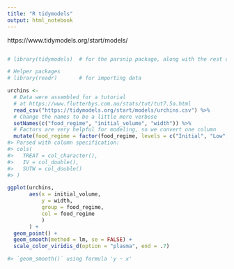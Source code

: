 ```yaml
---
title: "R tidymodels"
output: html_notebook
---
```



https://www.tidymodels.org/start/models/



```r

# library(tidymodels)  # for the parsnip package, along with the rest of tidymodels

# Helper packages
# library(readr)       # for importing data
```



```r
urchins <-
  # Data were assembled for a tutorial 
  # at https://www.flutterbys.com.au/stats/tut/tut7.5a.html
  read_csv("https://tidymodels.org/start/models/urchins.csv") %>% 
  # Change the names to be a little more verbose
  setNames(c("food_regime", "initial_volume", "width")) %>% 
  # Factors are very helpful for modeling, so we convert one column
  mutate(food_regime = factor(food_regime, levels = c("Initial", "Low", "High")))
#> Parsed with column specification:
#> cols(
#>   TREAT = col_character(),
#>   IV = col_double(),
#>   SUTW = col_double()
#> )
```


```r
ggplot(urchins,
       aes(x = initial_volume, 
           y = width, 
           group = food_regime,
           col = food_regime
           )
       ) + 
  geom_point() + 
  geom_smooth(method = lm, se = FALSE) +
  scale_color_viridis_d(option = "plasma", end = .7)

#> `geom_smooth()` using formula 'y ~ x'

```





















